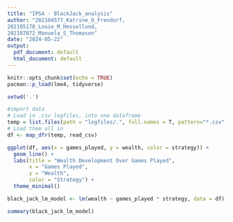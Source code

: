 ```yaml
---
title: "IPSA - BlackJack_analysis"
author: "202104577_Katrine_O_Frendorf,
202105178_Louie_M_Hessellund,
202107872_Manuela_S_Thomasen"
date: "2024-05-22"
output:
  pdf_document: default
  html_document: default
---
```


```r
knitr::opts_chunk$set(echo = TRUE)
pacman::p_load(lme4, tidyverse)
```



```r
setwd('.')

#import data
# Load in .csv logfiles, into one dataframe
temp = list.files(path = "logfiles/.", full.names = T, pattern="*.csv")
# Load them all in
df <- map_dfr(temp, read_csv)
```

```r
ggplot(df, aes(x = games_played, y = wealth, color = strategy)) +
  geom_line() +
  labs(title = "Wealth Development Over Games Played",
       x = "Games Played",
       y = "Wealth",
       color = "Strategy") +
  theme_minimal()
```


```r
black_jack_lm_model <- lm(wealth ~ games_played * strategy, data = df)

summary(black_jack_lm_model)
```


